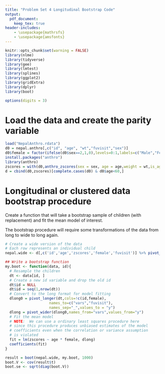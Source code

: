 ---
title: "Problem Set 4 Longitudinal Bootstrap Code"
output: 
  pdf_document:
    keep_tex: true
header-includes:
    - \usepackage{mathrsfs}
    - \usepackage{amsfonts}
---

```{r load packages, warning=FALSE, message=FALSE}
knitr::opts_chunk$set(warning = FALSE)
library(nlme)
library(tidyverse)
library(gee)
library(lmtest)
library(splines)
library(ggplot2)
library(gridExtra)
library(dplyr)
library(boot)

options(digits = 3)
```

# Load the data and create the parity variable

```{r}
load("NepalAnthro.rdata")
d0 = nepal.anthro[,c("id", "age", "wt","fuvisit","sex")]
d0$female = factor(ifelse(d0$sex==2,1,0),levels=0:1,labels=c("Male","Female"))
install.packages("anthro")
library(anthro)
zscores = with(d0,anthro_zscores(sex = sex, age = age,weight = wt,is_age_in_month=TRUE))$zwei
d = cbind(d0,zscores)[complete.cases(d0) & d0$age<60,]
```

# Longitudinal or clustered data bootstrap procedure

Create a function that will take a bootstrap sample of children (with replacement) and fit the mean model of interest.

The bootstrap procedure will require some transformations of the data from long to wide to long again.

```{r clusteredbootstrap}
# Create a wide version of the data
# Each row represents an individual child
nepal.wide <- d[,c('id','age','zscores','female','fuvisit')] %>% pivot_wider(id_cols=c(id,female),values_from = c(age,zscores),names_from='fuvisit')

## Write a bootstrap function 
my.boot <- function(data, id){
  # Resample the children
  dt <- data[id, ]
  # Create a new id variable and drop the old id
  dt$id = NULL
  dt$id = seq(1,nrow(dt))
  # Convert to the long format for model fitting
  dlong0 = pivot_longer(dt,cols=!c(id,female),
                    names_to=c("vars","fuvisit"),
                    names_sep="_",values_to = "y")
  dlong = pivot_wider(dlong0,names_from="vars",values_from="y")
  # Fit the mean model
  # NOTE:  We can use a ordinary least squares procedure here
  # since this procedure produces unbiased estimates of the model
  # coefficients even when the correlation or variance assumption
  # is violated
  fit = lm(zscores ~ age * female, dlong)
  coefficients(fit)
}

result = boot(nepal.wide, my.boot, 1000)
boot.V <- cov(result$t)
boot.se <- sqrt(diag(boot.V))
```

